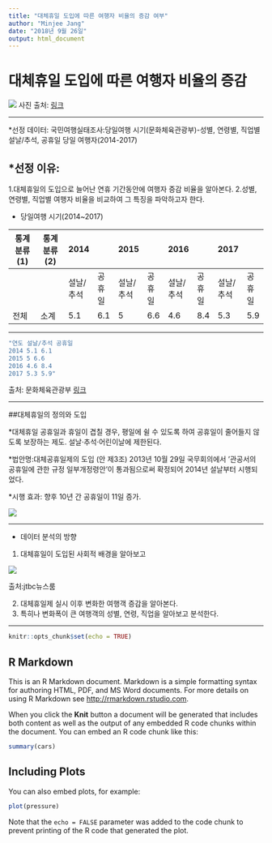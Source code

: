 ```yaml
---
title: "대체휴일 도입에 따른 여행자 비율의 증감 여부"
author: "Minjee Jang"
date: "2018년 9월 26일"
output: html_document
---
```

# 대체휴일 도입에 따른 여행자 비율의 증감

![](https://postfiles.pstatic.net/MjAxODA5MjFfMTEy/MDAxNTM3NTE0NzkwNDk2.Z8fgRnVrSgBI_dIqnQlidliqgD893NogTjFOO3P8qRMg.CkjgZOMagPoaj3TjfVIYbtavjpdOTPI0seQyXoXzgQUg.PNG.life_n_work/Untitled-1.png?type=w966)
사진 출처: [링크](https://blog.naver.com/life_n_work/221363566332)

---


*선정 데이터: 국민여행실태조사:당일여행 시기(문화체육관광부)-성별, 연령별, 직업별 설날/추석, 공휴일 당일 여행자(2014-2017)

*선정 이유:
-
1.대체휴일의 도입으로 늘어난 연휴 기간동안에 여행자 증감 비율을 알아본다. 
2.성별, 연령별, 직업별 여행자 비율을 비교하여 그 특징을 파악하고자 한다.

* 당일여행 시기(2014~2017)

| 통계분류(1) | 통계분류(2) | 2014      |        | 2015      |        | 2016      |        | 2017      |        |
|-------------|-------------|-----------|--------|-----------|--------|-----------|--------|-----------|--------|
|             |             | 설날/추석 | 공휴일 | 설날/추석 | 공휴일 | 설날/추석 | 공휴일 | 설날/추석 | 공휴일 |
| 전체        | 소계        | 5.1       | 6.1    | 5         | 6.6    | 4.6       | 8.4    | 5.3       | 5.9    |1234


---

```r
"연도 설날/추석 공휴일
2014 5.1 6.1
2015 5 6.6
2016 4.6 8.4
2017 5.3 5.9"
```

출처: 문화체육관광부 [링크](www.mcst.go.kr)

---

##대체휴일의 정의와 도입

*대체휴일
공휴일과 휴일이 겹칠 경우, 평일에 쉴 수 있도록 하여 공휴일이 줄어들지 않도록 보장하는 제도. 설날·추석·어린이날에 제한된다.

*법안명:대체공휴일제의 도입 (안 제3조)
2013년 10월 29일 국무회의에서 '관공서의 공휴일에 관한 규정 일부개정령안'이 통과됨으로써 확정되어 2014년 설날부터 시행되었다.

*시행 효과: 향후 10년 간 공휴일이 11일 증가.

![](https://postfiles.pstatic.net/20140820_260/someday90210_1408505247758tx6rV_JPEG/%B4%EB%C3%BC%B0%F8%C8%DE%C0%CF.jpg?type=w1)


---


* 데이터 분석의 방향

1. 대체휴일이 도입된 사회적 배경을 알아보고

![](https://postfiles.pstatic.net/20140826_295/jmsky22_1408985666419bTPsK_JPEG/%B4%EB%C3%BC%B0%F8%C8%DE%C0%CF_9%BF%F910%C0%CF_%B4%EB%C3%BC%C8%DE%C0%CF_%286%29.jpg?type=w2)

출처:jtbc뉴스룸

2. 대체휴일제 실시 이후 변화한 여행객 증감을 알아본다.
3. 특히나 변화폭이 큰 여행객의 성별, 연령, 직업을 알아보고 분석한다. 


---




```r
knitr::opts_chunk$set(echo = TRUE)
```

## R Markdown

This is an R Markdown document. Markdown is a simple formatting syntax for authoring HTML, PDF, and MS Word documents. For more details on using R Markdown see <http://rmarkdown.rstudio.com>.

When you click the **Knit** button a document will be generated that includes both content as well as the output of any embedded R code chunks within the document. You can embed an R code chunk like this:

```r
summary(cars)
```

## Including Plots

You can also embed plots, for example:

```r
plot(pressure)
```

Note that the `echo = FALSE` parameter was added to the code chunk to prevent printing of the R code that generated the plot.
